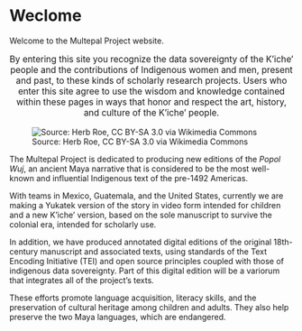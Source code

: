 # Weclome

Welcome to the Multepal Project website.

::: {.callout-important style="text-align: center; font-size: 110%;" appearance="simple" icon="false"}
By entering this site you recognize the data sovereignty of the K'iche' people and the contributions of Indigenous women and men, present and past, to these kinds of scholarly research projects. Users who enter this site agree to use the wisdom and knowledge contained within these pages in ways that honor and respect the art, history, and culture of the K'iche' people.
:::

::: inline-image
![Source: Herb Roe, CC BY-SA 3.0 via Wikimedia Commons](resources/S.E.C.C._Hero_Twins_4_HRoe_2006.jpg)
:::

The Multepal Project is dedicated to producing new editions of the *Popol Wuj*, an ancient Maya narrative that is considered to be the most well-known and influential Indigenous text of the pre-1492 Americas.

With teams in Mexico, Guatemala, and the United States, currently we are making a Yukatek version of the story in video form intended for children and a new K’iche’ version, based on the sole manuscript to survive the colonial era, intended for scholarly use.

In addition, we have produced annotated digital editions of the original 18th-century manuscript and associated texts, using standards of the Text Encoding Initiative (TEI) and open source principles coupled with those of indigenous data sovereignty. Part of this digital edition will be a variorum that integrates all of the project’s texts.

These efforts promote language acquisition, literacy skills, and the preservation of cultural heritage among children and adults. They also help preserve the two Maya languages, which are endangered.